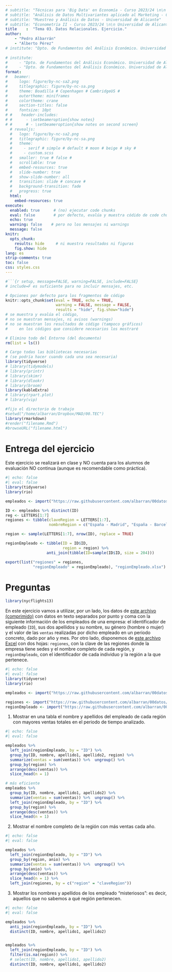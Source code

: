 ```yaml
---
# subtitle: "Técnicas para 'Big Data' en Economía - Curso 2023/24 \n\n Universidad de Alicante"
# subtitle: "Análisis de Datos Multivariantes aplicado al Marketing - Curso 2023/24 \n\n Universidad de Alicante"
# subtitle: "Muestreo y Análisis de Datos - Universidad de Alicante"
# subtitle: "Econometría II - Curso 2023/24 \n\n Universidad de Alicante"
title    :  "Tema 03. Datos Relacionales. Ejercicio."
author:  
    - "Pedro Albarrán"
    - "Alberto Pérez"
# institute: "Dpto. de Fundamentos del Análisis Económico. Universidad de Alicante"
   
# institute: 
#     - "Dpto. de Fundamentos del Análisis Económico. Universidad de Alicante"
#     - "Dpto. de Fundamentos del Análisis Económico. Universidad de Alicante"
format:
#   beamer:
#     logo: figure/by-nc-sa2.png
#     titlegraphic: figure/by-nc-sa.png
#     theme: Boadilla # Copenhagen # CambridgeUS #
#     outertheme: miniframes
#     colortheme: crane
#     section-titles: false
#     fontsize: 10pt
# #    header-includes:
# #      - \setbeameroption{show notes}
# #      # - \setbeameroption{show notes on second screen}
  # revealjs:
  #   logo: figure/by-nc-sa2.png
  #   titlegraphic: figure/by-nc-sa.png
  #   theme:  
  #     - serif # simple # default # moon # beige # sky #
  #     - custom.scss
  #   smaller: true # false #  
  #   scrollable: true
  #   embed-resources: true
  #   slide-number: true
  #   show-slide-number: all
  #   transition: slide # concave # 
  #   background-transition: fade
  #   progress: true
  html: 
    embed-resources: true
execute:
  enabled: true      # (no) ejecutar code chunks
  eval: false        # por defecto, evalúa y muestra códido de code chunks
  echo: true
  warning: false    # pero no los mensajes ni warnings
  message: false
knitr:
  opts_chunk:
    results: hide     # ni muestra resultados ni figuras
    fig.show: hide
lang: es
strip-comments: true
toc: false
css: styles.css
---
```



```r
#```{r setup, message=FALSE, warning=FALSE, include=FALSE} 
# include=F es suficiente para no incluir mensajes, etc.

# Opciones por defecto para los fragmentos de código
knitr::opts_chunk$set(eval = TRUE, echo = TRUE, 
                      warning = FALSE, message = FALSE,
                      results = "hide", fig.show="hide")
# se muestra y evalúa el código,
# no se muestran mensajes, ni avisos (warnings)
# no se muestran los resultados de código (tampoco gráficos)
#     en los códigos que considere necesarios los mostraré

# Elimino todo del Entorno (del documento)
rm(list = ls())       

# Cargo todas las bibliotecas necesarias
# (se podría hacer cuando cada una sea necesaria)
library(tidyverse)
# library(tidymodels)
# library(printr)
# library(skimr)
# library(dlookr)
# library(broom)
library(kableExtra)
# library(rpart.plot)
# library(vip)

#fijo el directorio de trabajo
#setwd("/home/albarran/Dropbox/MAD/00.TEC")
library(rmarkdown)
#render("filename.Rmd")     
#browseURL("filename.html")
```


# Entrega del ejercicio

<!--
Escribe un archivo .Rmd con el código y el texto (breve) para responder a las siguientes preguntas. La transformación de datos deberá ser una línea con comandos anidados.


Rellenad este [FORMULARIO](https://docs.google.com/forms/d/e/1FAIpQLScYLKXLOzQWcL5ACQuwlixcx18411t90JRFfzHK_AtQDcosPA/viewform) con vuestros datos y subid

- vuestro archivo de .Rmd
- el archivo .html resultado de compilarlo en RStudio.

IMPORTANTE: los nombres de los archivos DEBEN EMPEZAR con vuestro número de DNI (el resto es libre): ej.,

> 12345678_T05_ejerc.Rmd

> 12345678_T05_ejerc.html
-->

Este ejercicio se realizará en clase y NO cuenta para los alumnos de evaluación NO continua (aunque es recomendable como práctica).

<!--
Para responder a las preguntas, rellenad este [FORMULARIO](https://docs.google.com/forms/d/e/1FAIpQLSdy_dt8_7bV0qxZ37rzi8PTPQRKU6eANMlLdU89RjHmxsr3Nw/viewform) con vuestros datos usando vuestra cuenta institucional de Google Cloud (@gcloud.ua.es). El proceso será contestar a UNA pregunta solo y enviar (*Submit*). **Importante**: NO cerrar la pestaña después de enviar y que aparezca "Tú respuesta ha sido guardada correctamente", porque usaremos el enlace que aparece en "Edit your response" para volver al *mismo* formulario con vuestros datos ya rellenos (y la respuesta a preguntas anteriores) para responder a las siguientes preguntas.
-->


<!--
# Datos

```r
library(tidyverse)
library(babynames)

rm(list=ls())

nombreF <- read_tsv("./0data/nombreF.csv", col_names = c("nombre","freq"), 
                    locale = locale(decimal_mark = ",", grouping_mark = "."), 
                    col_types = "cn",skip = 100) %>% 
            mutate(freq=floor(freq/sum(freq)*4100))

nombreH <- read_tsv("./0data/nombreH.csv", col_names = c("nombre","freq"), 
                    locale = locale(decimal_mark = ",", grouping_mark = "."), 
                    col_types = "cn",skip = 100) %>% 
            mutate(freq=floor(freq/sum(freq)*6100))

apellido <- read_tsv("./0data/apellido.csv", col_names = c("apellido","freqA"),
                     locale = locale(decimal_mark = ",", grouping_mark = "."), 
                     col_types = "cn") %>% 
  mutate(freqA=floor(freqA/sum(freqA)*6200))


nombreF_2 <- rep(nombreF$nombre, nombreF$freq)
nombreH_2 <- rep(nombreH$nombre, nombreH$freq)
apellido_2 <- rep(apellido$apellido, apellido$freqA)

datosH <- cbind(apellido_2, apellido$apellido, nombreH_2) %>% as_tibble() %>% distinct()
datosM <- cbind(apellido_2, apellido$apellido, nombreF_2) %>% as_tibble() %>% distinct()

numH <- datosH %>% nrow()
numM <- datosM %>% nrow()

datosH <- datosH %>% sample_n(numH) %>% distinct()
datosM <- datosM %>% sample_n(numM) %>% distinct()

datos <- datosH %>% rename(apellido1 = apellido_2, apellido2 = V2, nombre = nombreH_2) %>% mutate(genero = "Hombre")

datos <- datosM %>% rename(apellido1 = apellido_2, apellido2 = V2, nombre = nombreF_2) %>% mutate(genero = "Mujer") %>% bind_rows(datos)

rm(datosH, datosM, nombreF, nombreH, apellido_2, nombreF_2, nombreH_2, apellido)

num <- datos %>% nrow()

datos <- datos %>% sample_n(num) %>% mutate(ID = row_number(), genero = parse_factor(genero)) 

num <- datos %>% nrow()
datos %>% distinct() %>% nrow()

d0 <- babynames %>% count(name, wt =n, sort = TRUE) %>% 
        slice_head(n = num) %>% mutate(ID=row_number()) %>% 
        select(name, ID)

datos2 <-
babynames %>% right_join(d0, by = "name") %>% 
  inner_join(datos, by = "ID") %>% select(ID:genero, year, n) %>% 
  rename(ventas = n)

datos2 %>% mutate(anio = 2000+floor((year-1880)/12),
                                      mes  = (year-1880) -floor((year-1880)/12)*12+1) %>% 
  group_by(year, anio, mes) %>% summarize(n=n())

datos2 <-
  datos2 %>% mutate(anio = 2000+floor((year-1880)/12),
                   mes  = (year-1880) -floor((year-1880)/12)*12+1) %>% 
  select(-year)

datos2 %>% drop_na() %>% distinct(ID) %>% count()

write_csv2(datos2, "~/Dropbox/MAD/00.TEC/data/empleados.csv")

rm(list=ls())
```

Descargad [este archivo (comprimido)](https://github.com/albarran/BigDataEcon2021/raw/main/data/empleados.csv.zip) con datos en texto separados por punto y coma con la siguiente información de los empleados de una empresa: el identificador de empleado (`ID`), sus dos apellidos y su nombre, su género (hombre o mujer) y el valor de las `ventas` realizadas por dicho empleado en un periodo concreto, dado por año y mes.

```r
datos <- read_csv2("~/Dropbox/MAD/00.TEC/data/empleados.csv")
datos %>% drop_na() %>% distinct(ID) %>% count()
```

-->



```r
#| echo: false
#| eval: false
library(tidyverse)
library(rio)

empleados <- import("https://raw.githubusercontent.com/albarran/00datos/refs/heads/main/empleados.csv.zip")

ID <- empleados %>% distinct(ID)
reg <- LETTERS[1:7]
regiones <- tibble(claveRegion = LETTERS[1:7], 
                   nombreRegion = c("España - Madrid", "España - Barcelona", "España - Noroeste", "España - Levante", "España - Sur", "Europa", "Resto del Mundo"))

region <- sample(LETTERS[1:7], nrow(ID), replace = TRUE)

regionEmpleado <- tibble(ID = ID$ID, 
                         region = region) %>% 
                  anti_join(tibble(ID=sample(ID$ID, size = 204)))

export(list("regiones" = regiones, 
            "regionEmpleado" = regionEmpleado), "regionEmpleado.xlsx")
```


# Preguntas

<!--

TRES EJERCICIOS:
1. Trabajar con un tabla y luego unir con otra existente para traer información 
2. unión de filtrado con dos tablas existente
3. Trabajar con una tabla para crear otra (group_by + summarize) y usarla en una unión de filtrado

-->

```r
library(nycflights13)
```

<!--
1. Utilizar los datos relacionales de la biblioteca `nycflights13`. ¿Cuál era el nombre completo del aeropuerto que era el destino más común desde NYC en 2013?

```r
flights %>%
  group_by(dest) %>%
  summarize(N = n()) %>%
  arrange(desc(N)) %>%
  left_join(airports, by = c("dest" = "faa")) %>% 
  select(name)
```

-->

<!--
1.  Utilizar los datos relacionales de la biblioteca `nycflights13`. Mostrar cuál es el avión más utilizado y su fabricante y modelo.

```r

flights %>%
  count(tailnum, sort = TRUE) %>% 
  full_join(planes, by = "tailnum") %>%    # ¿qué pasaría con left_, right_, inner_?
  select(tailnum, n, manufacturer, model)

#notar que avión elige head(1)...

# mejor contar y luego unir

flights %>%
  full_join(planes, by = "tailnum" ) %>%
  group_by(tailnum, manufacturer, model) %>%  
  summarize(n=n())   #count(sort = TRUE)

flights %>%
  full_join(planes, by = "tailnum" ) %>%
  count(tailnum, manufacturer, model, sort = TRUE)

#importante: manufacturer y model para que aparezcan luego
```
-->

En este ejercicio vamos a utilizar, por un lado, los datos de [este archivo (comprimido)](https://raw.githubusercontent.com/albarran/00datos/main/empleados.csv.zip) con datos en texto separados por punto y coma con la siguiente información de los empleados de una empresa: el identificador de empleado (`ID`), sus dos apellidos y su nombre, su género (hombre o mujer) y el valor de las `ventas` realizadas por dicho empleado en un periodo concreto, dado por año y mes. Por otro lado, disponemos de [este archivo Excel](https://raw.githubusercontent.com/albarran/00datos/main/regionEmpleado.xlsx) con dos hojas: `regiones`, con la clave de las regiones donde la empresa tiene sedes y el nombre completo de cada región, y `regionEmpleado`, con el identificador de cada individuo y la región a la que pertenece. 

```r
#| echo: false
#| eval: false
library(tidyverse)
library(rio)

empleados <- import("https://raw.githubusercontent.com/albarran/00datos/main/empleados.csv.zip")

regiones <- import("https://raw.githubusercontent.com/albarran/00datos/main/regionEmpleado.xlsx", sheet = "regiones")
regionEmpleado <- import("https://raw.githubusercontent.com/albarran/00datos/main/regionEmpleado.xlsx", sheet = "regionEmpleado")

```


<!-- * trabajador con más ventas para cada año y region -->

1. Mostrar en una tabla el nombre y apellidos del empleado de cada región con mayores ventas totales en el periodo de tiempo analizado. 

```r
#| echo: false
#| eval: false

empleados %>% 
  left_join(regionEmpleado, by = "ID") %>% 
  group_by(ID, nombre, apellido1, apellido2, region) %>% 
  summarize(ventas = sum(ventas)) %>%  ungroup() %>% 
  group_by(region) %>% 
  arrange(desc(ventas)) %>%
  slice_head(n = 1)

# más eficiente
empleados %>% 
  group_by(ID, nombre, apellido1, apellido2) %>% 
  summarize(ventas = sum(ventas)) %>%  ungroup() %>% 
  left_join(regionEmpleado, by = "ID") %>% 
  group_by(region) %>%
  arrange(desc(ventas)) %>%
  slice_head(n = 1)


```

<!--
* Mostrar en un gráfico la evolución de las ventas anuales de cada región.

```r
#| echo: false
#| eval: false
empleados %>% 
  left_join(regionEmpleado, by = "ID") %>% 
  group_by(anio, region) %>% 
  summarize(ventas = sum(ventas)) %>%  ungroup() %>%
  ggplot(aes(x = anio, y = ventas, color = region)) +
    geom_line()
```
-->

2. Mostrar el nombre completo de la región con más ventas cada año.

```r
#| echo: false
#| eval: false

empleados %>% 
  left_join(regionEmpleado, by = "ID") %>% 
  group_by(region, anio) %>% 
  summarize(ventas = sum(ventas)) %>%  ungroup() %>% 
  group_by(anio) %>% 
  arrange(desc(ventas)) %>%
  slice_head(n = 1) %>% 
  left_join(regiones, by = c("region" = "claveRegion")) 

```


<!--
* número de veces que algún trabajador ha vendido más de 100 al mes para cada año y region
```r
#| echo: false
#| eval: false
empleados %>% 
  group_by(anio, mes) %>% 
  mutate(mas100 = ventas > 100) %>%
  left_join(regionEmpleado, by = "ID") %>%
  group_by(region, anio) %>%
  summarize(mas100 = sum(mas100))
```
-->


3. Mostrar los nombres y apellidos de los empleado "misteriosos": es decir, aquellos que no sabemos a qué región pertenecen.


```r
#| echo: false
#| eval: false

empleados %>% 
  anti_join(regionEmpleado, by = "ID") %>% 
  distinct(ID, nombre, apellido1, apellido2)


empleados %>% 
  left_join(regionEmpleado, by = "ID") %>% 
  filter(is.na(region)) %>% 
  # select(ID, nombre, apellido1, apellido2)
  distinct(ID, nombre, apellido1, apellido2)


```

<!--
2. Utilizar los datos relacionales de la biblioteca `nycflights13`. Mostrar cuáles son los aeropuertos "misteriosos" (es decir, aeropuertos que aparecen como destinos en la tabla de vuelos pero que no aparecen en la tabla de aeropuertos).

```r
anti_join(flights, airports, by = c("dest" = "faa")) %>% distinct(dest)

flights %>%
  left_join(airports, by = c("dest" = "faa")) %>%
  filter(is.na(name)) %>%
  distinct(dest)

# con anti_join, no se necesita añadir más columnas innecesarias (todas NA)
```
-->

<!--
What does `anti_join(flights, airports, by = c("dest" = "faa"))` tell you? 

What does anti_join(airports, flights, by = c("faa" = "dest"))` tell you?
-->


<!--

NO se realiza en 2022, 2023, 2024

3.  Utilizar los datos relacionales de la biblioteca `nycflights13`. Mostrar los vuelos cuyos aviones hayan realizado al menos 100 vuelos.

```r
flights %>%                   #  filter(!is.na(tailnum)) %>%
  group_by(tailnum) %>%
  mutate(n = n()) %>%
  filter(n >= 100)

aviones_mas100 <- flights %>%  #  filter(!is.na(tailnum)) %>%
  group_by(tailnum) %>%
  count() %>%
  filter(n >= 100)
flights %>%
  semi_join(aviones_mas100, by = "tailnum")

flights %>%
  right_join(aviones_mas100, by = "tailnum")
```

-->